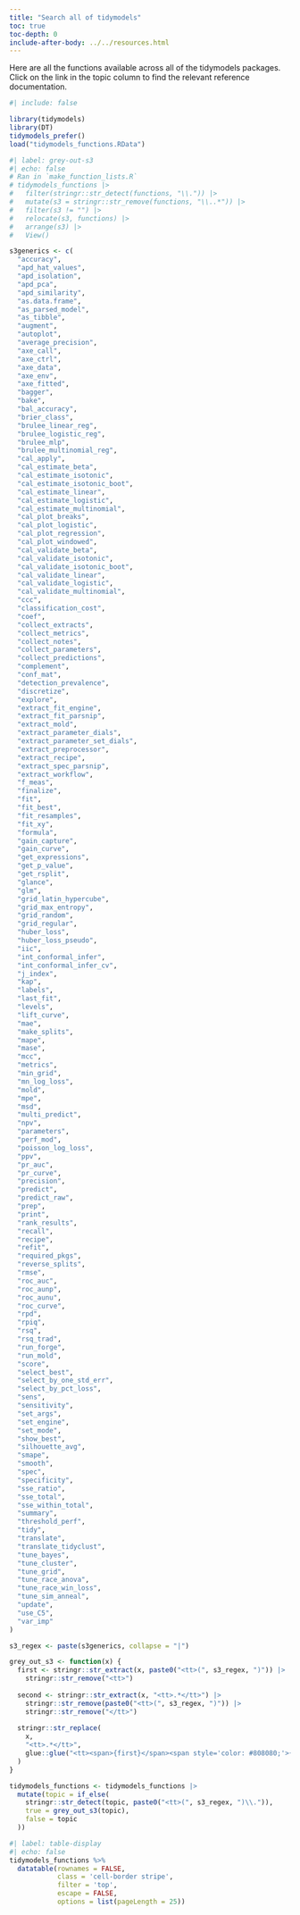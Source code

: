 ```yaml
---
title: "Search all of tidymodels"
toc: true
toc-depth: 0
include-after-body: ../../resources.html
---
```



Here are all the functions available across all of the tidymodels packages. Click on the link in the topic column to find the relevant reference documentation.

```r
#| include: false

library(tidymodels)
library(DT)
tidymodels_prefer()
load("tidymodels_functions.RData")
```

```r
#| label: grey-out-s3
#| echo: false
# Ran in `make_function_lists.R`
# tidymodels_functions |>
#   filter(stringr::str_detect(functions, "\\.")) |>
#   mutate(s3 = stringr::str_remove(functions, "\\..*")) |>
#   filter(s3 != "") |>
#   relocate(s3, functions) |>
#   arrange(s3) |>
#   View()

s3generics <- c(
  "accuracy",
  "apd_hat_values",
  "apd_isolation",
  "apd_pca",
  "apd_similarity",
  "as.data.frame",
  "as_parsed_model",
  "as_tibble",
  "augment",
  "autoplot",
  "average_precision",
  "axe_call",
  "axe_ctrl",
  "axe_data",
  "axe_env",
  "axe_fitted",
  "bagger",
  "bake",
  "bal_accuracy",
  "brier_class",
  "brulee_linear_reg",
  "brulee_logistic_reg",
  "brulee_mlp",
  "brulee_multinomial_reg",
  "cal_apply",
  "cal_estimate_beta",
  "cal_estimate_isotonic",
  "cal_estimate_isotonic_boot",
  "cal_estimate_linear",
  "cal_estimate_logistic",
  "cal_estimate_multinomial",
  "cal_plot_breaks",
  "cal_plot_logistic",
  "cal_plot_regression",
  "cal_plot_windowed",
  "cal_validate_beta",
  "cal_validate_isotonic",
  "cal_validate_isotonic_boot",
  "cal_validate_linear",
  "cal_validate_logistic",
  "cal_validate_multinomial",
  "ccc",
  "classification_cost",
  "coef",
  "collect_extracts",
  "collect_metrics",
  "collect_notes",
  "collect_parameters",
  "collect_predictions",
  "complement",
  "conf_mat",
  "detection_prevalence",
  "discretize",
  "explore",
  "extract_fit_engine",
  "extract_fit_parsnip",
  "extract_mold",
  "extract_parameter_dials",
  "extract_parameter_set_dials",
  "extract_preprocessor",
  "extract_recipe",
  "extract_spec_parsnip",
  "extract_workflow",
  "f_meas",
  "finalize",
  "fit",
  "fit_best",
  "fit_resamples",
  "fit_xy",
  "formula",
  "gain_capture",
  "gain_curve",
  "get_expressions",
  "get_p_value",
  "get_rsplit",
  "glance",
  "glm",
  "grid_latin_hypercube",
  "grid_max_entropy",
  "grid_random",
  "grid_regular",
  "huber_loss",
  "huber_loss_pseudo",
  "iic",
  "int_conformal_infer",
  "int_conformal_infer_cv",
  "j_index",
  "kap",
  "labels",
  "last_fit",
  "levels",
  "lift_curve",
  "mae",
  "make_splits",
  "mape",
  "mase",
  "mcc",
  "metrics",
  "min_grid",
  "mn_log_loss",
  "mold",
  "mpe",
  "msd",
  "multi_predict",
  "npv",
  "parameters",
  "perf_mod",
  "poisson_log_loss",
  "ppv",
  "pr_auc",
  "pr_curve",
  "precision",
  "predict",
  "predict_raw",
  "prep",
  "print",
  "rank_results",
  "recall",
  "recipe",
  "refit",
  "required_pkgs",
  "reverse_splits",
  "rmse",
  "roc_auc",
  "roc_aunp",
  "roc_aunu",
  "roc_curve",
  "rpd",
  "rpiq",
  "rsq",
  "rsq_trad",
  "run_forge",
  "run_mold",
  "score",
  "select_best",
  "select_by_one_std_err",
  "select_by_pct_loss",
  "sens",
  "sensitivity",
  "set_args",
  "set_engine",
  "set_mode",
  "show_best",
  "silhouette_avg",
  "smape",
  "smooth",
  "spec",
  "specificity",
  "sse_ratio",
  "sse_total",
  "sse_within_total",
  "summary",
  "threshold_perf",
  "tidy",
  "translate",
  "translate_tidyclust",
  "tune_bayes",
  "tune_cluster",
  "tune_grid",
  "tune_race_anova",
  "tune_race_win_loss",
  "tune_sim_anneal",
  "update",
  "use_C5",
  "var_imp"
)

s3_regex <- paste(s3generics, collapse = "|")

grey_out_s3 <- function(x) {
  first <- stringr::str_extract(x, paste0("<tt>(", s3_regex, ")")) |>
    stringr::str_remove("<tt>")
  
  second <- stringr::str_extract(x, "<tt>.*</tt>") |>
    stringr::str_remove(paste0("<tt>(", s3_regex, ")")) |>
    stringr::str_remove("</tt>")
  
  stringr::str_replace(
    x, 
    "<tt>.*</tt>",
    glue::glue("<tt><span>{first}</span><span style='color: #808080;'>{second}</span></tt>")
  )
}

tidymodels_functions <- tidymodels_functions |>
  mutate(topic = if_else(
    stringr::str_detect(topic, paste0("<tt>(", s3_regex, ")\\.")),
    true = grey_out_s3(topic),
    false = topic
  ))
```


```r
#| label: table-display
#| echo: false
tidymodels_functions %>% 
  datatable(rownames = FALSE,
            class = 'cell-border stripe',
            filter = 'top',
            escape = FALSE,
            options = list(pageLength = 25))
```
